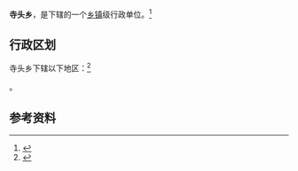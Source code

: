 {{中国乡级行政区|14/05/22/201/000}}

'''寺头乡'''，是{{PRC admin/fullname|14/05/22/201/000|3}}下辖的一个[[乡镇|乡镇]]级行政单位。<ref>{{PRC admin/ref sgc|{{PRC admin/parent|14/05/22/201/000}}}}</ref>

== 行政区划 ==

寺头乡下辖以下地区：<ref>{{PRC admin/ref sgc|14/05/22/201/000}}</ref>

{{PRC admin/children|14/05/22/201/000}}。

== 参考资料 ==

{{reflist}}

{{行政区划小作品}}
{{PRC admin/navcat|14/05/22/201/000}}